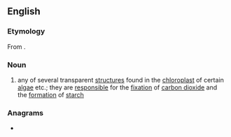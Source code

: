 ==English==

===Etymology===
From {{suffix|pyrene|oid|lang=en}}.

===Noun===
{{wikipedia}}
{{en-noun}}

# {{lb|en|biology}} any of several transparent [[structure]]s found in the [[chloroplast]] of certain [[algae]] etc.; they are [[responsible]] for the [[fixation]] of [[carbon dioxide]] and the [[formation]] of [[starch]]

===Anagrams===
* {{anagrams|en|a=deinopry|dipyrone|pyridone}}